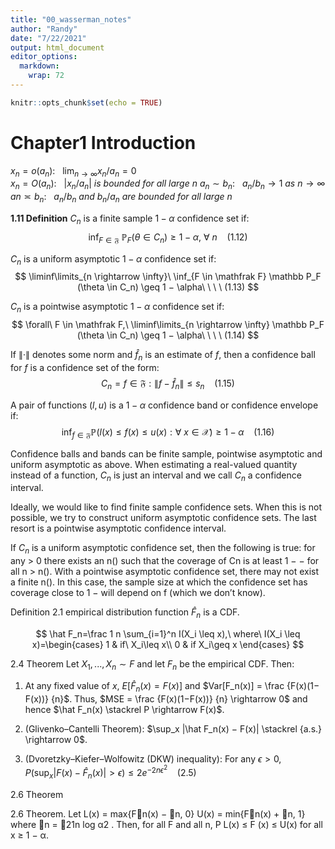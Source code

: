 ```yaml
---
title: "00_wasserman_notes"
author: "Randy"
date: "7/22/2021"
output: html_document
editor_options: 
  markdown: 
    wrap: 72
---
```


```r
knitr::opts_chunk$set(echo = TRUE)
```

# Chapter1 Introduction

$x_n = o(a_n): \ \ \ \lim_{n \rightarrow \infty} x_n/a_n = 0$\
$x_n = O(a_n): \ \ \  |x_n/a_n|\ is\ bounded\ for\ all\ large\ n$
$a_n \sim b_n: \ \ \  a_n/b_n \rightarrow 1\ as\ n \rightarrow \infty$
$an \asymp b_n: \ \ \ a_n/b_n\ and\ b_n/a_n\ are\ bounded\ for\ all\ large\ n$

**1.11 Definition** $C_n$ is a finite sample $1 − \alpha$ confidence set if: 
$$
\inf_{F \in \mathfrak F}\ \mathbb P_F (\theta  \in C_n) 
\geq 1 − \alpha,\ \forall\  n\ \ \ \ (1.12) 
$$

$C_n$ is a uniform asymptotic $1 − \alpha$ confidence set if: 
$$
\liminf\limits_{n \rightarrow \infty}\ \inf_{F \in \mathfrak F} 
\mathbb P_F (\theta  \in C_n) \geq 1 − \alpha\ \ \ \ (1.13)
$$ 

$C_n$ is a pointwise asymptotic $1 − \alpha$ confidence set if: 
$$
\forall\ F \in \mathfrak F,\ \liminf\limits_{n \rightarrow \infty}
\mathbb P_F (\theta \in C_n) \geq 1 − \alpha\ \ \ \ (1.14)
$$

If $\| · \|$ denotes some norm and $\hat f_n$ is an estimate of $f$,
then a confidence ball for $f$ is a confidence set of the form: 
$$
C_n = f \in  \mathfrak F : \|f − \hat f_n\| \leq s_n\ \ \ \ (1.15)
$$


A pair of functions $(l, u)$ is a $1 − \alpha$ confidence band or confidence envelope if:
$$
\inf_{f \in \mathfrak F}
\mathbb P\big( l(x) \leq f(x) \leq u(x):  \forall\ x \in \mathcal X\big) \geq 1 − \alpha\ \ \ \  (1.16)
$$

Confidence balls and bands can be finite sample, pointwise asymptotic and
uniform asymptotic as above. When estimating a real-valued quantity instead
of a function, $C_n$ is just an interval and we call $C_n$ a confidence interval.


Ideally, we would like to find finite sample confidence sets. 
When this is not possible, we try to construct uniform asymptotic confidence sets. 
The last resort is a pointwise asymptotic confidence interval. 

If $C_n$ is a uniform asymptotic confidence set, 
then the following is true: for any \delta > 0 there exists
an n(\delta) such that the coverage of Cn is at least 1 − \alpha  − \delta for all n > n(\delta).
With a pointwise asymptotic confidence set, there may not exist a finite n(\delta).
In this case, the sample size at which the confidence set has coverage close to
1 − \alpha  will depend on f (which we don’t know).





Definition 2.1 empirical distribution function $\hat F_n$ is a CDF.

$$
\hat F_n=\frac 1 n \sum_{i=1}^n I(X_i \leq x),\ where\ I(X_i \leq x)=\begin{cases} 1 & if\ X_i\leq x\\ 0 & if X_i\geq x \end{cases} 
$$

2.4 Theorem Let $X_1, . . .  , X_n \sim F$ and let $F_n$ be the empirical CDF. Then:

1. At any fixed value of $x$, $E[\hat F_n(x) = F(x)]$ and $Var[F_n(x)] = \frac {F(x)(1− F(x))} {n}$. Thus, $MSE = \frac {F(x)(1−F(x))} {n} \rightarrow 0$ and hence $\hat F_n(x) \stackrel P \rightarrow F(x)$.

2. (Glivenko–Cantelli Theorem): $\sup_x |\hat F_n(x) − F(x)| \stackrel {a.s.} \rightarrow 0$.

3. (Dvoretzky–Kiefer–Wolfowitz (DKW) inequality): For any $\epsilon > 0$,
$P \Big(\sup_x |F(x) − \hat F_n(x)| > \epsilon \Big) \leq 2e^{−2n\epsilon^2} \ \ \ \ (2.5)$



2.6 Theorem

2.6 Theorem. Let
L(x) = max{Fn(x) − n, 0}
U(x) = min{Fn(x) + n, 1}
where
n = 21n log α2 .
Then, for all F and all n,
P L(x) ≤ F (x) ≤ U(x) for all x ≥ 1 − α.













